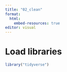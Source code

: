 ```yaml
---
title: "02_clean"
format:
  html:
    embed-resources: true
editor: visual
---
```


# Load libraries

```r
library("tidyverse")
```

```r
```

